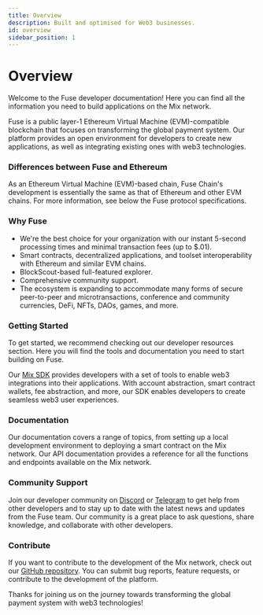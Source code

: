 ```yaml
---
title: Overview
description: Built and optimised for Web3 businesses.
id: overview
sidebar_position: 1
---
```



# Overview

Welcome to the Fuse developer documentation! Here you can find all the information you need to build applications on the Mix network.

Fuse is a public layer-1 Ethereum Virtual Machine (EVM)-compatible blockchain that focuses on transforming the global payment system. Our platform provides an open environment for developers to create new applications, as well as integrating existing ones with web3 technologies.

### Differences between Fuse and Ethereum <a href="#differences-between-gnosis-and-ethereum" id="differences-between-gnosis-and-ethereum"></a>

As an Ethereum Virtual Machine (EVM)-based chain, Fuse Chain's development is essentially the same as that of Ethereum and other EVM chains. For more information, see below the Fuse protocol specifications.

### Why Fuse

* We're the best choice for your organization with our instant 5-second processing times and minimal transaction fees (up to $.01).
* Smart contracts, decentralized applications, and toolset interoperability with Ethereum and similar EVM chains.
* BlockScout-based full-featured explorer.
* Comprehensive community support.
* The ecosystem is expanding to accommodate many forms of secure peer-to-peer and microtransactions, conference and community currencies, DeFi, NFTs, DAOs, games, and more.

### Getting Started

To get started, we recommend checking out our developer resources section. Here you will find the tools and documentation you need to start building on Fuse.

Our [Mix SDK](fuse-sdk/) provides developers with a set of tools to enable web3 integrations into their applications. With account abstraction, smart contract wallets, fee abstraction, and more, our SDK enables developers to create seamless web3 user experiences.

### Documentation

Our documentation covers a range of topics, from setting up a local development environment to deploying a smart contract on the Mix network. Our API documentation provides a reference for all the functions and endpoints available on the Mix network.

### Community Support

Join our developer community on [Discord](https://discord.com/invite/jpPMeSZ) or [Telegram](https://t.me/fuseio/163566) to get help from other developers and to stay up to date with the latest news and updates from the Fuse team. Our community is a great place to ask questions, share knowledge, and collaborate with other developers.

### Contribute

If you want to contribute to the development of the Mix network, check out our [GitHub repository](https://github.com/fuseio). You can submit bug reports, feature requests, or contribute to the development of the platform.

Thanks for joining us on the journey towards transforming the global payment system with web3 technologies!

###
